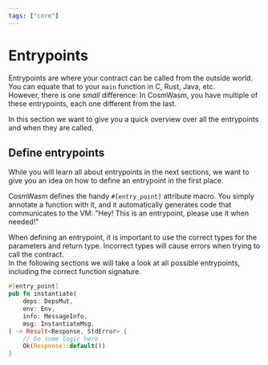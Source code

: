 ```yaml
---
tags: ["core"]
---
```



<Tags />

# Entrypoints

Entrypoints are where your contract can be called from the outside world. You
can equate that to your `main` function in C, Rust, Java, etc.  
However, there is one _small_ difference: In CosmWasm, you have multiple of
these entrypoints, each one different from the last.

In this section we want to give you a quick overview over all the entrypoints
and when they are called.

## Define entrypoints

While you will learn all about entrypoints in the next sections, we want to give
you an idea on how to define an entrypoint in the first place.

CosmWasm defines the handy `#[entry_point]` attribute macro. You simply annotate
a function with it, and it automatically generates code that communicates to the
VM: "Hey! This is an entrypoint, please use it when needed!"

<Callout>
  When defining an entrypoint, it is important to use the correct types for the
  parameters and return type. Incorrect types will cause errors when trying to
  call the contract.
  <br /> In the following sections we will take a look at all possible entrypoints,
  including the correct function signature.
</Callout>

```rust
#[entry_point]
pub fn instantiate(
    deps: DepsMut,
    env: Env,
    info: MessageInfo,
    msg: InstantiateMsg,
) -> Result<Response, StdError> {
    // Do some logic here
    Ok(Response::default())
}
```
